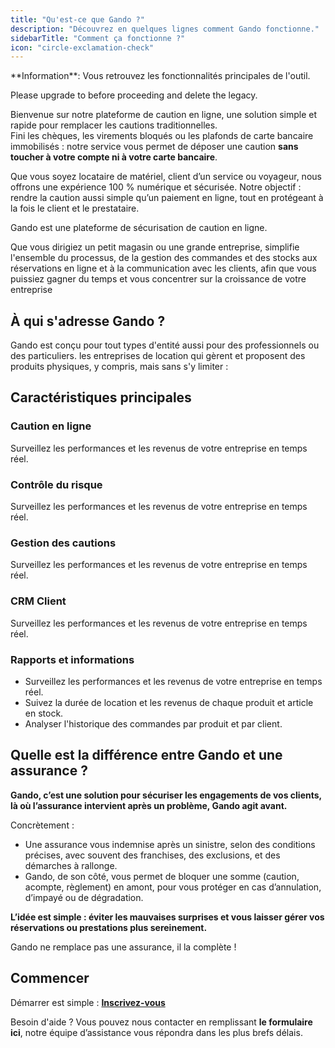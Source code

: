 ```yaml
---
title: "Qu'est-ce que Gando ?"
description: "Découvrez en quelques lignes comment Gando fonctionne."
sidebarTitle: "Comment ça fonctionne ?"
icon: "circle-exclamation-check"
---
```


<Info>
  **Information**: Vous retrouvez les fonctionnalités principales de l'outil.

  Please upgrade to before proceeding and delete the legacy.
</Info>

Bienvenue sur notre plateforme de caution en ligne, une solution simple et rapide pour remplacer les cautions traditionnelles.\
Fini les chèques, les virements bloqués ou les plafonds de carte bancaire immobilisés : notre service vous permet de déposer une caution **sans toucher à votre compte ni à votre carte bancaire**.

Que vous soyez locataire de matériel, client d’un service ou voyageur, nous offrons une expérience 100 % numérique et sécurisée. Notre objectif : rendre la caution aussi simple qu’un paiement en ligne, tout en protégeant à la fois le client et le prestataire.

Gando est une plateforme de sécurisation de caution en ligne. 

Que vous dirigiez un petit magasin ou une grande entreprise, simplifie l'ensemble du processus, de la gestion des commandes et des stocks aux réservations en ligne et à la communication avec les clients, afin que vous puissiez gagner du temps et vous concentrer sur la croissance de votre entreprise

## À qui s'adresse Gando ?

Gando est conçu pour tout types d'entité aussi pour des professionnels ou des particuliers. les entreprises de location qui gèrent et proposent des produits physiques, y compris, mais sans s'y limiter :

<CardGroup cols="3">
  <Card title="Location de véhicules et remorques" icon="car">
    
  </Card>
  <Card title="Location d'événements et de fêtes" icon="lights-holiday">
    
  </Card>
  <Card title="Locations saisonnières et hotêlerie" icon="hotel">
    
  </Card>
  <Card title="Équipement de sport" icon="court-sport">
    
  </Card>
  <Card title="Location de vêtements et de costumes" icon="shirt">
    
  </Card>
  <Card title="Outils et équipements de construction" icon="engine">
    
  </Card>
  <Card title="Location de matériel informatique" icon="computer-speaker">
    
  </Card>
  <Card title="Location de matériel médical" icon="head-side-mask">
    
  </Card>
  <Card title="Autres" icon="octagon-plus">
    
  </Card>
</CardGroup>

## Caractéristiques principales

### Caution en ligne

Surveillez les performances et les revenus de votre entreprise en temps réel.

### Contrôle du risque

Surveillez les performances et les revenus de votre entreprise en temps réel.

### Gestion des cautions

Surveillez les performances et les revenus de votre entreprise en temps réel.

### CRM Client

Surveillez les performances et les revenus de votre entreprise en temps réel.

### Rapports et informations

- Surveillez les performances et les revenus de votre entreprise en temps réel.
- Suivez la durée de location et les revenus de chaque produit et article en stock.
- Analyser l'historique des commandes par produit et par client.

## Quelle est la différence entre Gando et une assurance ?

**Gando, c’est une solution pour sécuriser les engagements de vos clients, là où l’assurance intervient après un problème, Gando agit avant.**

Concrètement :

- Une assurance vous indemnise après un sinistre, selon des conditions précises, avec souvent des franchises, des exclusions, et des démarches à rallonge.
- Gando, de son côté, vous permet de bloquer une somme (caution, acompte, règlement) en amont, pour vous protéger en cas d’annulation, d’impayé ou de dégradation.

**L’idée est simple : éviter les mauvaises surprises et vous laisser gérer vos réservations ou prestations plus sereinement.**

Gando ne remplace pas une assurance, il la complète \!

## Commencer

Démarrer est simple : **<u>Inscrivez-vous</u>**

Besoin d'aide ? Vous pouvez nous contacter en remplissant **le formulaire ici**, notre équipe d’assistance vous répondra dans les plus brefs délais.